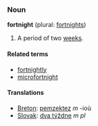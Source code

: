 ===Noun===
'''fortnight''' (plural: [[fortnights]])

# A period of two [[week]]s.

====Related terms====
*[[fortnightly]]
*[[microfortnight]]

====Translations====
* [[Breton]]: [[pemzektez]] ''m'' -ioù
* [[Slovak]]: [[týždeň|dva týždne]] ''m pl''